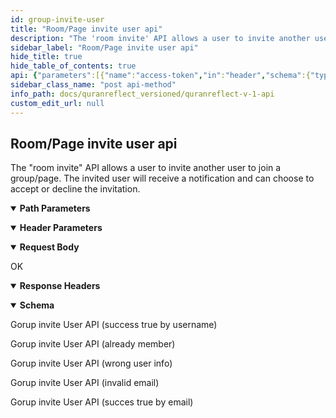 ```yaml
---
id: group-invite-user
title: "Room/Page invite user api"
description: "The 'room invite' API allows a user to invite another user to join a group/page. The invited user will receive a notification and can choose to accept or decline the invitation."
sidebar_label: "Room/Page invite user api"
hide_title: true
hide_table_of_contents: true
api: {"parameters":[{"name":"access-token","in":"header","schema":{"type":"string"},"description":"access token for room admin user","required":true},{"name":"client","in":"header","schema":{"type":"string"},"description":"client token","required":true},{"name":"expiry","in":"header","schema":{"type":"string"},"example":"1531315250","description":"timestamp of token expiry ","required":true},{"name":"token-type","in":"header","schema":{"type":"string"},"example":"Bearer","description":"access token type","required":true},{"name":"uid","in":"header","schema":{"type":"string"},"example":"user@quranreflect.com","description":"user uid","required":true},{"schema":{"type":"string"},"name":"group_id","in":"path","required":true,"description":"room/page id "}],"responses":{"200":{"description":"OK","headers":{},"content":{"application/json":{"schema":{"type":"object","x-examples":{"Example 1":{"success":true,"message":"User hi55@quranreflect.com was invited successfully to room testmego123"}},"properties":{"success":{"type":"boolean","description":"value will be true if invitation was sent, false othewise"},"message":{"type":"string"}}},"examples":{"example-0":{"summary":"Gorup invite User API (success true by username)","value":{"success":true,"message":"User samerabbas was invited successfully to group testmego123"}},"example-1":{"summary":"Gorup invite User API (already member)","value":{"success":false,"message":"User samerabbas is already a member of testmego123"}},"example-2":{"summary":"Gorup invite User API (wrong user info)","value":{"success":false,"message":"Can not find user with username hi55"}},"example-3":{"summary":"Gorup invite User API (invalid email)","value":{"success":false,"message":"Can't invite user with invalid email"}},"example-4":{"summary":"Gorup invite User API (succes true by email)","value":{"success":true,"message":"User hi55@quranreflect.com was invited successfully to room testmego123"}}}}}}},"tags":["Rooms/Group"],"operationId":"group-invite-user","description":"The \"room invite\" API allows a user to invite another user to join a group/page. The invited user will receive a notification and can choose to accept or decline the invitation.","requestBody":{"content":{"application/json":{"schema":{"type":"object","x-examples":{"Example 1":{"user_id":2}},"properties":{"user_id":{"type":"integer","description":"Invite existing user using id"},"email":{"type":"string","description":"Or you can also invite user using email"}}},"examples":{"invite using user id":{"value":{"user_id":1}},"invite using email":{"value":{"email":"user@quranreflect.com"}}}}}},"method":"post","path":"/v1/groups/{group_id}/invite_user","servers":[{"url":"https://quranreflect.com","description":"Production"}],"securitySchemes":{"apikey":{"name":"client_auth_token","type":"apiKey","in":"query"}},"jsonRequestBodyExample":{"user_id":0,"email":"string"},"info":{"title":"QuranReflect V1 API","description":"QuranReflect V1 APIs allows your app to interact with https://quranreflect.com resources. \n\n ## Getting started \n\n Our APIs are not public and require an API key. Please contact us via email `amer@qreflect.com` to get yours. \n\n ## User-specific APIs  \n\n All user-specific APIs (For example [Creating a post](/docs/quranreflect_versioned/quranreflect-v-1-api)) require the following headers:  \n\n - `access-token` the user access token, this token can be changed with every request. \n\n - `token-type`  value should always be `Bearer`. \n\n - `client` the client token, this too can be changed with every request. \n\n - `expiry` unix timestamp (in seconds) to indicate when access token will expire. \n\n - `uid` user's unique identifier. \n\n - `Authorization`: complete authorization header. Sample value `Bearer eyJhY2Nlc3MtdG9rZW4iOiJ4cjBrb3g1eXdVM3JrelVMZjhVUzlBIiwidG9rZW4tdHlwZSI6IkJlYXJlciIsImNsaWVudCI6IkpQeFJCRTloVmRBbDlTX1BVdEhJN2ciLCJleHBpcnkiOiIxNzA1OTQwNTQ3IiwidWlkIjoiYW1lci5hYmJhc0BtYWlsaW5hdG9yLmNvbSJ9`. \n\n The values of `access-token`, `client`, `expiry`, and `uid` headers will be returned in the response of [User Sign in API](/docs/quranreflect_versioned/user-signin).","version":"1.0.0"},"postman":{"name":"Room/Page invite user api","description":{"content":"The \"room invite\" API allows a user to invite another user to join a group/page. The invited user will receive a notification and can choose to accept or decline the invitation.","type":"text/plain"},"url":{"path":["v1","groups",":group_id","invite_user"],"host":["{{baseUrl}}"],"query":[],"variable":[{"disabled":false,"description":{"content":"(Required) room/page id ","type":"text/plain"},"type":"any","value":"","key":"group_id"}]},"header":[{"disabled":false,"description":{"content":"(Required) access token for room admin user","type":"text/plain"},"key":"access-token","value":""},{"disabled":false,"description":{"content":"(Required) client token","type":"text/plain"},"key":"client","value":""},{"disabled":false,"description":{"content":"(Required) timestamp of token expiry ","type":"text/plain"},"key":"expiry","value":""},{"disabled":false,"description":{"content":"(Required) access token type","type":"text/plain"},"key":"token-type","value":""},{"disabled":false,"description":{"content":"(Required) user uid","type":"text/plain"},"key":"uid","value":""},{"key":"Content-Type","value":"application/json"},{"key":"Accept","value":"application/json"}],"method":"POST","body":{"mode":"raw","raw":"\"\"","options":{"raw":{"language":"json"}}}}}
sidebar_class_name: "post api-method"
info_path: docs/quranreflect_versioned/quranreflect-v-1-api
custom_edit_url: null
---
```



## Room/Page invite user api



The "room invite" API allows a user to invite another user to join a group/page. The invited user will receive a notification and can choose to accept or decline the invitation.

<details style={{"marginBottom":"1rem"}} data-collapsed={false} open={true}><summary style={{}}><strong>Path Parameters</strong></summary><div><ul><ParamsItem className={"paramsItem"} param={{"schema":{"type":"string"},"name":"group_id","in":"path","required":true,"description":"room/page id "}}></ParamsItem></ul></div></details><details style={{"marginBottom":"1rem"}} data-collapsed={false} open={true}><summary style={{}}><strong>Header Parameters</strong></summary><div><ul><ParamsItem className={"paramsItem"} param={{"name":"access-token","in":"header","schema":{"type":"string"},"description":"access token for room admin user","required":true}}></ParamsItem><ParamsItem className={"paramsItem"} param={{"name":"client","in":"header","schema":{"type":"string"},"description":"client token","required":true}}></ParamsItem><ParamsItem className={"paramsItem"} param={{"name":"expiry","in":"header","schema":{"type":"string"},"example":"1531315250","description":"timestamp of token expiry ","required":true}}></ParamsItem><ParamsItem className={"paramsItem"} param={{"name":"token-type","in":"header","schema":{"type":"string"},"example":"Bearer","description":"access token type","required":true}}></ParamsItem><ParamsItem className={"paramsItem"} param={{"name":"uid","in":"header","schema":{"type":"string"},"example":"user@quranreflect.com","description":"user uid","required":true}}></ParamsItem></ul></div></details><MimeTabs><TabItem label={"application/json"} value={"application/json-schema"}><details style={{}} data-collapsed={false} open={true}><summary style={{"textAlign":"left"}}><strong>Request Body</strong></summary><div style={{"textAlign":"left","marginLeft":"1rem"}}></div><ul style={{"marginLeft":"1rem"}}><SchemaItem collapsible={false} name={"user_id"} required={false} schemaName={"integer"} qualifierMessage={undefined} schema={{"type":"integer","description":"Invite existing user using id"}}></SchemaItem><SchemaItem collapsible={false} name={"email"} required={false} schemaName={"string"} qualifierMessage={undefined} schema={{"type":"string","description":"Or you can also invite user using email"}}></SchemaItem></ul></details></TabItem></MimeTabs><div><ApiTabs><TabItem label={"200"} value={"200"}><div>

OK

</div><details style={{"textAlign":"left","marginBottom":"1rem"}} data-collaposed={true} open={false}><summary style={{}}><strong>Response Headers</strong></summary><ul style={{"marginLeft":"1rem"}}></ul></details><div><MimeTabs schemaType={"response"}><TabItem label={"application/json"} value={"application/json"}><SchemaTabs><TabItem label={"Schema"} value={"Schema"}><details style={{}} data-collapsed={false} open={true}><summary style={{"textAlign":"left"}}><strong>Schema</strong></summary><div style={{"textAlign":"left","marginLeft":"1rem"}}></div><ul style={{"marginLeft":"1rem"}}><SchemaItem collapsible={false} name={"success"} required={false} schemaName={"boolean"} qualifierMessage={undefined} schema={{"type":"boolean","description":"value will be true if invitation was sent, false othewise"}}></SchemaItem><SchemaItem collapsible={false} name={"message"} required={false} schemaName={"string"} qualifierMessage={undefined} schema={{"type":"string"}}></SchemaItem></ul></details></TabItem><TabItem label={"Example (from schema)"} value={"Example (from schema)"}><ResponseSamples responseExample={"{\n  \"success\": true,\n  \"message\": \"string\"\n}"} language={"json"}></ResponseSamples></TabItem><TabItem label={"example-0"} value={"example-0"}><p> Gorup invite User API (success true by username)</p><ResponseSamples responseExample={"{\n  \"success\": true,\n  \"message\": \"User samerabbas was invited successfully to group testmego123\"\n}"} language={"json"}></ResponseSamples></TabItem><TabItem label={"example-1"} value={"example-1"}><p> Gorup invite User API (already member)</p><ResponseSamples responseExample={"{\n  \"success\": false,\n  \"message\": \"User samerabbas is already a member of testmego123\"\n}"} language={"json"}></ResponseSamples></TabItem><TabItem label={"example-2"} value={"example-2"}><p> Gorup invite User API (wrong user info)</p><ResponseSamples responseExample={"{\n  \"success\": false,\n  \"message\": \"Can not find user with username hi55\"\n}"} language={"json"}></ResponseSamples></TabItem><TabItem label={"example-3"} value={"example-3"}><p> Gorup invite User API (invalid email)</p><ResponseSamples responseExample={"{\n  \"success\": false,\n  \"message\": \"Can't invite user with invalid email\"\n}"} language={"json"}></ResponseSamples></TabItem><TabItem label={"example-4"} value={"example-4"}><p> Gorup invite User API (succes true by email)</p><ResponseSamples responseExample={"{\n  \"success\": true,\n  \"message\": \"User hi55@quranreflect.com was invited successfully to room testmego123\"\n}"} language={"json"}></ResponseSamples></TabItem></SchemaTabs></TabItem></MimeTabs></div></TabItem></ApiTabs></div>
      